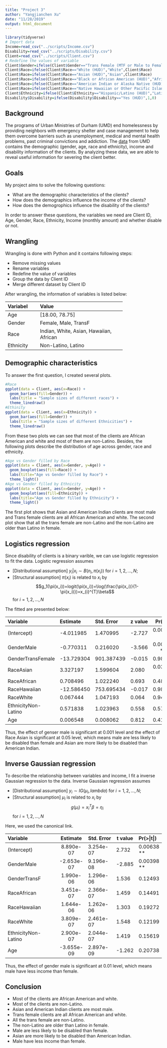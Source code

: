 ```yaml
---
title: "Project 3"
author: "Yangjianchen Xu"
date: "11/28/2019"
output: html_document
---
```


```r
library(tidyverse)
# Import data
Income=read_csv("../scripts/Income.csv")
Disability=read_csv("../scripts/Disability.csv")
Client=read_csv("../scripts/Client.csv")
# Redefine the values of variable
Client$Gender=ifelse(Client$Gender=="Trans Female (MTF or Male to Female)","TransF",Client$Gender)
Client$Race=ifelse(Client$Race=="White (HUD)","White",Client$Race)
Client$Race=ifelse(Client$Race=="Asian (HUD)","Asian",Client$Race)
Client$Race=ifelse(Client$Race=="Black or African American (HUD)","African",Client$Race)
Client$Race=ifelse(Client$Race=="American Indian or Alaska Native (HUD)","Indian",Client$Race)
Client$Race=ifelse(Client$Race=="Native Hawaiian or Other Pacific Islander (HUD)","Hawaiian",Client$Race)
Client$Ethnicity=ifelse(Client$Ethnicity=="Hispanic/Latino (HUD)","Latino","Non-Latino")
Disability$Disability=ifelse(Disability$Disability=="Yes (HUD)",1,0)
```

## Background
The programs of Urban Ministries of Durham (UMD) end homelessness by providing neighbors with emergency shelter and case management to help them overcome barriers such as unemployment, medical and mental health problems, past criminal convictions and addiction. The [data](https://github.com/biodatascience/datasci611/tree/gh-pages/data/project2_2019) from UMD contains the demographic (gender, age, race and ethnicity), income and disability information of the clients. By analyzing these data, we are able to reveal useful information for severing the client better.

## Goals
My project aims to solve the following questions:

* What are the demographic characteristics of the clients?
* How does the demographics influence the income of the clients?
* How does the demogrophics influence the disability of the clients?

In order to answer these questions, the variables we need are Client ID, Age, Gender, Race, Ethnicity, Income (monthly amount) and whether disable or not.

## Wrangling
Wrangling is done with Python and it contains following steps:

* Remove missing values
* Rename variables
* Redefine the value of variables
* Group the data by Client ID
* Merge different dataset by Client ID

After wrangling, the information of variables is listed below:

-----------------------------------------------------
Variabel      Value
---------     ---------------------------------------
Age           [18.00, 78.75]

Gender        Female, Male, TransF

Race          Indian, White, Asian, Hawaiian, African

Ethnicity     Non-Latino, Latino
-----------------------------------------------------

## Demographic characteristics
To answer the first question, I created several plots.

```r
#Race
ggplot(data = Client, aes(x=Race)) +
  geom_bar(aes(fill=Gender)) +
  labs(title = "Sample sizes of different races") +
  theme_linedraw()
#Ethinity
ggplot(data = Client, aes(x=Ethnicity)) +
  geom_bar(aes(fill=Gender)) +
  labs(title = "Sample sizes of different Ethnicities") +
  theme_linedraw()
```

From these two plots we can see that most of the clients are African American and white and most of them are non-Latino. Besides, the following plots describe the distribution of age across gender, race and ethnicity.

```r
#Age vs Gender filled by Race
ggplot(data = Client, aes(x=Gender, y=Age)) +
  geom_boxplot(aes(fill=Race)) +
  labs(title="Age vs Gender filled by Race") +
  theme_light()
#Age vs Gender filled by Ethnicity
ggplot(data = Client, aes(x=Gender, y=Age)) +
  geom_boxplot(aes(fill=Ethnicity)) +
  labs(title="Age vs Gender filled by Ethnicity") +
  theme_light()
```

The first plot shows that Asian and American Indian clients are most male and Trans female clients are all African American and white. The second plot show that all the trans female are non-Latino and the non-Latino are older than Latino in female.

## Logistics regression
Since disability of clients is a binary varible, we can use logistic regression to fit the data. Logistic regression assumes

* [Distributional assumption] $y_i|x_i\sim B(n_i,\pi(x_i))$ for $i=1,2,...,N;$
* [Structural assumption] $\pi(x_i)$ is related to $x_i$ by $$g_1(\pi(x_i))=logit(\pi(x_i))=\log(\frac{\pi(x_i)}{1-\pi(x_i)})=x_{i}^{T}\beta$$ for $i=1,2,...,N$

The fitted are presented below:

--------------------------------------------------------------------------------
Variable                  Estimate      Std. Error    z value    Pr(>|z|)    
---------                 ----------    -----------   --------  -------------
(Intercept)               -4.011985     1.470995      -2.727     0.006384 ** 

GenderMale                -0.770311     0.216020      -3.566     0.000363 ***

GenderTransFemale         -13.729304    901.387439    -0.015     0.987848    

RaceAsian                  3.327197     1.599604       2.080     0.037524 *  

RaceAfrican                0.708496     1.022240       0.693     0.488258    

RaceHawaiian              -12.586450    753.695434    -0.017     0.986676    

RaceWhite                  0.067444     1.047193       0.064     0.948648   

EthnicityNon-Latino        0.571838     1.023963       0.558     0.576533  

Age                        0.006548     0.008062       0.812     0.416732 
--------------------------------------------------------------------------------

Thus, the effect of genser male is significant at 0.001 level and the effect of Race Asian is significant at 0.05 level, which means male are less likely to be disabled than female and Asian are more likely to be disabled than American Indian.

## Inverse Gaussian regression
To describe the relationship between variables and income, I fit a inverse Gaussian regression to the data. Inverse Gaussian regression assumes

* [Distributional assumption] $y_i\sim IG(\mu_i,lambda)$ for $i=1,2,...,N;$
* [Structural assumption] $\mu_i$ is related to $x_i$ by $$g(\mu_i)=x_{i}^{T}\beta=\eta_i$$ for $i=1,2,...,N$

Here, we used the canonical link.

--------------------------------------------------------------------------------
Variable                 Estimate    Std. Error   t value   Pr(>|t|)   
-------------------     ----------   ----------   -------   -----------
(Intercept)              8.890e-07   3.254e-07     2.732    0.00638 **

GenderMale              -2.653e-07   9.196e-08    -2.885    0.00398 **

GenderTransF             1.990e-06   1.296e-06     1.536    0.12493   

RaceAfrican              3.451e-07   2.366e-07     1.459    0.14491   

RaceHawaiian             1.644e-06   1.262e-06     1.303    0.19272 

RaceWhite                3.809e-07   2.461e-07     1.548    0.12199 

EthnicityNon-Latino      2.900e-07   2.044e-07     1.419    0.15619  

Age                     -3.655e-09   2.897e-09    -1.262    0.20738
--------------------------------------------------------------------------------

Thus, the effect of gender male is significant at 0.01 level, which means male have less income than female.

## Conclusion

* Most of the clients are African American and white.
* Most of the clients are non-Latino.
* Asian and American Indian clients are most male.
* Trans female clients are all African American and white.
* All the trans female are non-Latino.
* The non-Latino are older than Latino in female.
* Male are less likely to be disabled than female.
* Asian are more likely to be disabled than American Indian.
* Male have less income than female.